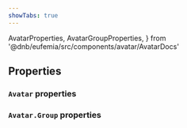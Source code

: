 ```yaml
---
showTabs: true
---
```


  AvatarProperties,
  AvatarGroupProperties,
} from '@dnb/eufemia/src/components/avatar/AvatarDocs'

## Properties

### `Avatar` properties

<PropertiesTable props={AvatarProperties} />

### `Avatar.Group` properties

<PropertiesTable props={AvatarGroupProperties} />
